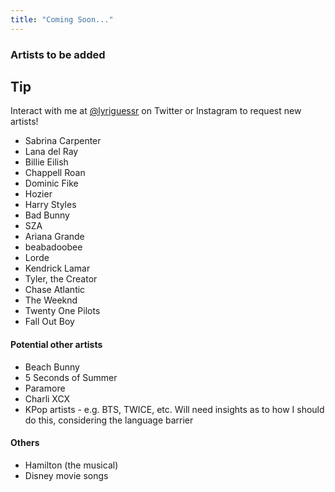 ```yaml
---
title: "Coming Soon..."
---
```


### Artists to be added 

::: {.callout-tip appearance="simple"}
## Tip
Interact with me at [@lyriguessr](https://x.com/lyriguessr) on Twitter or Instagram to request new artists!
:::

* Sabrina Carpenter
* Lana del Ray
* Billie Eilish
* Chappell Roan
* Dominic Fike
* Hozier
* Harry Styles
* Bad Bunny
* SZA
* Ariana Grande
* beabadoobee
* Lorde
* Kendrick Lamar
* Tyler, the Creator
* Chase Atlantic
* The Weeknd
* Twenty One Pilots
* Fall Out Boy

#### Potential other artists

* Beach Bunny
* 5 Seconds of Summer
* Paramore
* Charli XCX
* KPop artists - e.g. BTS, TWICE, etc. Will need insights as to how I should do this, considering the language barrier

#### Others

* Hamilton (the musical)
* Disney movie songs